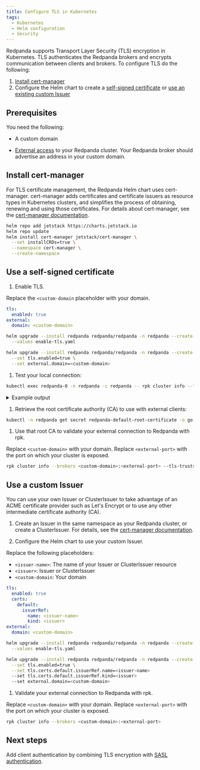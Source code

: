 ```yaml
---
title: Configure TLS in Kubernetes
tags:
  - Kubernetes
  - Helm configuration
  - Security
---
```


<head>
    <meta name="title" content="Configure TLS in Kubernetes | Redpanda Docs"/>
    <meta name="description" content="Use TLS to authenticate the Redpanda brokers and encrypt communication between clients and brokers."/>
</head>


Redpanda supports Transport Layer Security (TLS) encryption in Kubernetes. TLS authenticates the Redpanda brokers and encrypts communication between clients and brokers. To configure TLS do the following:

1. [Install cert-manager](#install-cert-manager)
1. Configure the Helm chart to create a [self-signed certificate](#use-a-self-signed-certificate) or [use an existing custom Issuer](#use-a-custom-issuer)

## Prerequisites

You need the following:

-  A custom domain

- [External access](../../manage-kubernetes/networking-and-connectivity) to your Redpanda cluster. Your Redpanda broker should advertise an address in your custom domain.

## Install cert-manager

For TLS certificate management, the Redpanda Helm chart uses cert-manager.
cert-manager adds certificates and certificate issuers as resource types in Kubernetes clusters, and simplifies the process of obtaining, renewing and using those certificates. For details about cert-manager, see the [cert-manager documentation](https://cert-manager.io/docs/).

```bash
helm repo add jetstack https://charts.jetstack.io
helm repo update
helm install cert-manager jetstack/cert-manager \
  --set installCRDs=true \
  --namespace cert-manager \
  --create-namespace
```

## Use a self-signed certificate

1. Enable TLS.

  Replace the `<custom-domain` placeholder with your domain.

  <Tabs groupId="helm-config">
  <TabItem value="values" label="--values">

  ```yaml title="enable-tls.yaml"
  tls:
    enabled: true
  external:
    domain: <custom-domain>
  ```

  ```bash
  helm upgrade --install redpanda redpanda/redpanda -n redpanda --create-namespace \
    --values enable-tls.yaml
  ```

  </TabItem>
  <TabItem value="flags" label="--set">

  ```bash
  helm upgrade --install redpanda redpanda/redpanda -n redpanda --create-namespace \
    --set tls.enabled=true \
    --set external.domain=<custom-domain>
  ```

  </TabItem>
  </Tabs>

1. Test your local connection:

  ```bash
  kubectl exec redpanda-0 -n redpanda -c redpanda -- rpk cluster info --tls-enabled --brokers=redpanda-0.redpanda.redpanda.svc.cluster.local.:9093 --tls-truststore /etc/tls/certs/default/ca.crt
  ```

  <details>
  <summary>
  Example output
  </summary>
  
  ```
  CLUSTER
  =======
  redpanda.19ae8532-c8fa-49ed-8b35-82d74813db3a

  BROKERS
  =======
  ID    HOST                                             PORT
  0*    redpanda-0.redpanda.redpanda.svc.cluster.local.  9093
  1     redpanda-1.redpanda.redpanda.svc.cluster.local.  9093
  2     redpanda-2.redpanda.redpanda.svc.cluster.local.  9093
  ```
  
  </details>

1. Retrieve the root certificate authority (CA) to use with external clients:

  ```bash
  kubectl -n redpanda get secret redpanda-default-root-certificate -o go-template='{{ index .data "ca.crt" | base64decode }}' > ca.crt
  ```

1. Use that root CA to validate your external connection to Redpanda with rpk.

  Replace `<custom-domain>` with your domain. Replace `<external-port>` with the port on which your cluster is exposed.

  ```bash
  rpk cluster info --brokers <custom-domain>:<external-port> --tls-truststore ca.crt
  ```

## Use a custom Issuer

You can use your own Issuer or ClusterIssuer to take advantage of an ACME certificate provider such as Let's Encrypt or to use any other intermediate certificate authority (CA).

1. Create an Issuer in the same namespace as your Redpanda cluster, or create a ClusterIssuer. For details, see the [cert-manager documentation](https://cert-manager.io/docs/concepts/issuer/).

1. Configure the Helm chart to use your custom Issuer.

  Replace the following placeholders:

  - `<issuer-name>`: The name of your Issuer or ClusterIssuer resource
  - `<issuer>`: Issuer or ClusterIssuer
  - `<custom-domain`: Your domain

  <Tabs groupId="helm-config">
  <TabItem value="values" label="--values">

  ```yaml title="enable-tls.yaml"
  tls:
    enabled: true
    certs:
      default:
        issuerRef:
          name: <issuer-name>
          kind: <issuer>
  external:
    domain: <custom-domain>
  ```

  ```bash
  helm upgrade --install redpanda redpanda/redpanda -n redpanda --create-namespace \
    --values enable-tls.yaml
  ```

  </TabItem>
  <TabItem value="flags" label="--set">

  ```bash
  helm upgrade --install redpanda redpanda/redpanda -n redpanda --create-namespace \
    --set tls.enabled=true \
    --set tls.certs.default.issuerRef.name=<issuer-name>
    --set tls.certs.default.issuerRef.kind=<issuer>
    --set external.domain=<custom-domain>
  ```

  </TabItem>
  </Tabs>

1. Validate your external connection to Redpanda with rpk.

  Replace `<custom-domain>` with your domain. Replace `<external-port>` with the port on which your cluster is exposed.

  ```bash
  rpk cluster info --brokers <custom-domain>:<external-port>
  ```

## Next steps

Add client authentication by combining TLS encryption with [SASL authentication](../sasl-kubernetes).